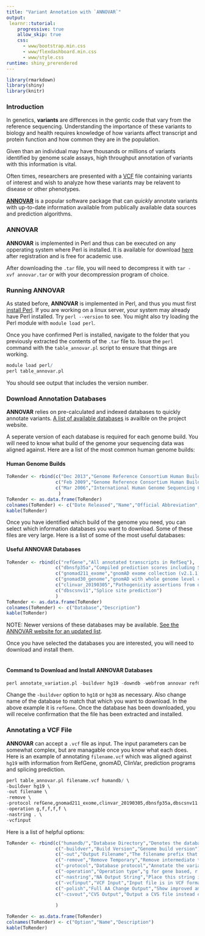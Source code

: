 ```yaml
---
title: "Variant Annotation with `ANNOVAR`"
output: 
 learnr::tutorial:
    progressive: true
    allow_skip: true
    css:
      - www/bootstrap.min.css
      - www/flexdashboard.min.css
      - www/style.css
runtime: shiny_prerendered
---
```


```r
library(rmarkdown)
library(shiny)
library(knitr)
```

### Introduction

In genetics, __variants__ are differences in the gentic code that vary from the reference sequencing. Understanding the importance of these variants to biology and health requires knowledge of how variants affect transcript and protein function and how common they are in the population. 

Given than an individual may have thousands or millions of variants identified by genome scale assays, high throughput annotation of variants with this information is vital. 

Often times, researchers are presented with a [VCF](https://alex.arcus.chop.edu/genomic-variant-basics/) file containing variants of interest and wish to analyze how these variants may be relavent to disease or other phenotypes. 

[**ANNOVAR**](http://annovar.openbioinformatics.org/) is a popular software package that can _quickly_ annotate variants with up-to-date information available from publically available data sources and prediction algorithms.

### ANNOVAR
**ANNOVAR** is implemented in Perl and thus can be executed on any opperating system where Perl is installed. It is available for download [here](http://download.openbioinformatics.org/annovar_download_form.php) after registration and is free for academic use. 

After downloading the `.tar` file, you will need to decompress it with `tar -xvf annovar.tar` or with your decompression program of choice. 

### Running ANNOVAR
As stated before, **ANNOVAR** is implemented in Perl, and thus you must first [install Perl](https://learn.perl.org/installing/). If you are working on a linux server, your system may already have Perl installed. Try `perl --version` to see. You might also try loading the Perl module with `module load perl`. 

Once you have confirmed Perl is installed, navigate to the folder that you previously extracted the contents of the `.tar` file to. Issue the `perl` command with the `table_annovar.pl` script to ensure that things are working. 

```r
module load perl/
perl table_annovar.pl
```

You should see output that includes the version number. 

### Download Annotation Databases
**ANNOVAR** relies on pre-calculated and indexed databases to quickly annotate variants. [A list of available databases](https://doc-openbio.readthedocs.io/projects/annovar/en/latest/user-guide/download/#additional-databases) is availble on the project website. 

A seperate version of each database is required for each genome build. You will need to know what build of the genome your sequencing data was aligned against. Here are a list of the most common human genome builds:

#### Human Genome Builds
```r
ToRender <- rbind(c("Dec 2013","Genome Reference Consortium Human Build 38","GRCh38","hg38"),
                  c("Feb 2009","Genome Reference Consortium Human Build 37","GRCh37","hg19"),
                  c("Mar 2006","International Human Genome Sequencing Consortium Build 36","NCBI36","hg18")
                   )
ToRender <- as.data.frame(ToRender)
colnames(ToRender) <- c("Date Released","Name","Official Abbreviation","Common Abbreviation")
kable(ToRender)
```

Once you have identified which build of the genome you need, you can select which information databases you want to download. Some of these files are very large. Here is a list of some of the most useful databases:

#### Useful ANNOVAR Databases
```r
ToRender <- rbind(c("refGene","All annotated transcripts in RefSeq"),
                  c("dbnsfp35a","Compiled prediction scores including SIFT, PolyPhen2, MutationTaster, PhyloP and SiPhy"),
                  c("gnomad211_exome","gnomAD exome collection (v2.1.1) including subpopulations"),
                  c("gnomad30_genome","gnomAD with whole genome level coverage (v3.0) - this database is VERY large"),
                  c("clinvar_20190305","Pathogenicity assertions from diagnostic laboratories from ClinVar"),
                  c("dbscsnv11","Splice site prediction")
                  )
ToRender <- as.data.frame(ToRender)
colnames(ToRender) <- c("Database","Description")
kable(ToRender)
```

NOTE: Newer versions of these databases may be available. [See the ANNOVAR website for an updated list](https://doc-openbio.readthedocs.io/projects/annovar/en/latest/user-guide/download/#additional-databases). 

Once you have selected the databases you are interested, you will need to download and install them. 
<br><br>

#### Command to Download and Install ANNOVAR Databases
```r
perl annotate_variation.pl -buildver hg19 -downdb -webfrom annovar refGene humandb/
```

Change the `-buildver` option to `hg18` or `hg38` as necessary. Also change name of the database to match that which you want to download. In the above example it is `refGene`. Once the database has been downloaded, you will receive confirmation that the file has been extracted and installed. 

### Annotating a VCF File
**ANNOVAR** can accept a `.vcf` file as input. The input parameters can be somewhat complex, but are managable once you know what each does. Here is an example of annotating `filename.vcf` which was aligned against `hg19` with information from RefGene, gnomAD, ClinVar, prediction programs and splicing prediction. 

```r
perl table_annovar.pl filename.vcf humandb/ \
-buildver hg19 \
-out filename \
-remove \
-protocol refGene,gnomad211_exome,clinvar_20190305,dbnsfp35a,dbscsnv11 \
-operation g,f,f,f,f \
-nastring . \
-vcfinput
```

Here is a list of helpful options:

```r
ToRender <- rbind(c("humandb/","Database Directory","Denotes the database directory for the appropriate species."),
                  c("-buildver","Build Version","Genome build version"),
                  c("-out","Output Filename","The filename prefix that you want your output files to have."),
                  c("-remove","Remove Temporary","Remove intermediate temporary files."),
                  c("-protocol","Database protocol","Annotate the variants with information from these databases."),
                  c("-operation","Operation type","g for gene based, r for region based, and f for filter based."),
                  c("-nastring","NA Output String","Place this string in a field if no information is available"),
                  c("-vcfinput","VCF Input","Input file is in VCF format. Also output data in VCF format in addition to delimited format."),
                  c("-polish","Full AA Change Output","Show improved amino acid change output such as c.35delG:p.G12Vfs*2."),
                  c("-csvout","CVS Output","Output a CVS file instead of a tab delimited text file.")
                
                  )

ToRender <- as.data.frame(ToRender)
colnames(ToRender) <- c("Option","Name","Description")
kable(ToRender)
```



